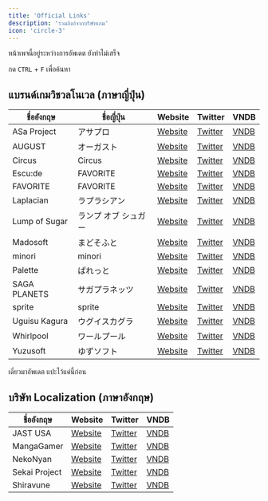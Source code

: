 ```yaml
---
title: 'Official Links'
description: 'รวมลิงก์จากบริษัทเกม'
icon: 'circle-3'
---
```


<Note>หน้าเพจนี้อยู่ระหว่างการอัพเดต ยังทำไม่เสร็จ</Note>

<Tip>กด `CTRL` + `F` เพื่อค้นหา</Tip>

## แบรนด์เกมวิชวลโนเวล (ภาษาญี่ปุ่น)

| **ชื่ออังกฤษ** | **ชื่อญี่ปุ่น** | **Website** | **Twitter** | **VNDB** |
|-----------|---------|-------------|-------------|-------------|
|ASa Project|アサプロ| [Website](https://www.asa-pro.com/top.html)|[Twitter](https://twitter.com/ASaProject_2016)| [VNDB](https://vndb.org/p371) |
|AUGUST|オーガスト| [Website](http://www.august-soft.com)|[Twitter](https://twitter.com/august_soft)| [VNDB](https://vndb.org/p95) |
|Circus|Circus| [Website](https://circus-co.jp)|[Twitter](https://twitter.com/circus_info)| [VNDB](https://vndb.org/p65) |
|Escu:de|FAVORITE| [Website](https://www.escude.co.jp/escude.html)|[Twitter](https://twitter.com/escude1998)| [VNDB](https://vndb.org/p403) |
|FAVORITE|FAVORITE| [Website](http://www.favo-soft.jp/soft/top.html)|[Twitter](https://twitter.com/favo_official)| [VNDB](https://vndb.org/p612) |
|Laplacian|ラプラシアン| [Website](http://laplacian.jp)|[Twitter](https://twitter.com/laplacian_info)| [VNDB](https://vndb.org/p5871) |
|Lump of Sugar|ランプ オブ シュガー| [Website](http://www.lumpofsugar.co.jp)|[Twitter](https://twitter.com/lumpofsuger)| [VNDB](https://vndb.org/p81) |
|Madosoft|まどそふと| [Website](http://madosoft.net)|[Twitter](https://twitter.com/madostaff)| [VNDB](https://vndb.org/p3312) |
|minori|minori| [Website](http://www.minori.ph)|[Twitter](https://twitter.com/nekoten_yuuna)| [VNDB](https://vndb.org/p27) |
|Palette|ぱれっと| [Website](http://palette.clearrave.co.jp)|[Twitter](https://twitter.com/info_palette)| [VNDB](https://vndb.org/p10) |
|SAGA PLANETS|サガプラネッツ| [Website](http://sagaplanets.product.co.jp)|[Twitter](https://twitter.com/SAGAPLANETS)| [VNDB](https://vndb.org/p378) |
|sprite|sprite| [Website](http://sprite.org)|[Twitter](https://twitter.com/sprite_fairys)| [VNDB](https://vndb.org/p1326) |
|Uguisu Kagura|ウグイスカグラ| [Website](http://kagura.rdy.jp/index.html)|[Twitter](https://twitter.com/KaguraUguisu)| [VNDB](https://vndb.org/p4671) |
|Whirlpool|ワールプール| [Website](https://whirlpool.co.jp)|[Twitter](https://twitter.com/Whirlpool_soft)| [VNDB](https://vndb.org/p273) |
|Yuzusoft|ゆずソフト| [Website](https://www.yuzu-soft.com)|[Twitter](https://twitter.com/yuzusoft)| [VNDB](https://vndb.org/p98) |

เดี๋ยวมาอัพเดต แปะไว้แค่นี้ก่อน


## บริษัท Localization (ภาษาอังกฤษ)

| **ชื่ออังกฤษ** | **Website** | **Twitter** | **VNDB** |
|-----------|-------------|-------------|-------------|
|JAST USA| [Website](https://jastusa.com)|[Twitter](https://twitter.com/jastusa)| [VNDB](https://vndb.org/p102) |
|MangaGamer| [Website](http://www.mangagamer.com)|[Twitter](https://twitter.com/MangaGamer)| [VNDB](https://vndb.org/p428) |
|NekoNyan| [Website](https://nekonyansoft.com)|[Twitter](https://twitter.com/NekoNyanSoft)| [VNDB](https://vndb.org/p7496) |
|Sekai Project| [Website](https://sekaiproject.com)|[Twitter](https://twitter.com/sekaiproject)| [VNDB](https://vndb.org/p162) |
|Shiravune| [Website](https://shiravune.com)|[Twitter](https://twitter.com/shiravune)| [VNDB](https://vndb.org/p9483) |